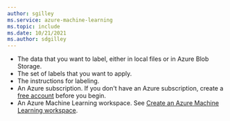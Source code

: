 ```yaml
---
author: sgilley
ms.service: azure-machine-learning
ms.topic: include
ms.date: 10/21/2021
ms.author: sdgilley
---
```


- The data that you want to label, either in local files or in Azure Blob Storage.
- The set of labels that you want to apply.
- The instructions for labeling.
- An Azure subscription. If you don't have an Azure subscription, create a [free account](https://azure.microsoft.com/free/) before you begin.
- An Azure Machine Learning workspace. See [Create an Azure Machine Learning workspace](../how-to-manage-workspace.md).